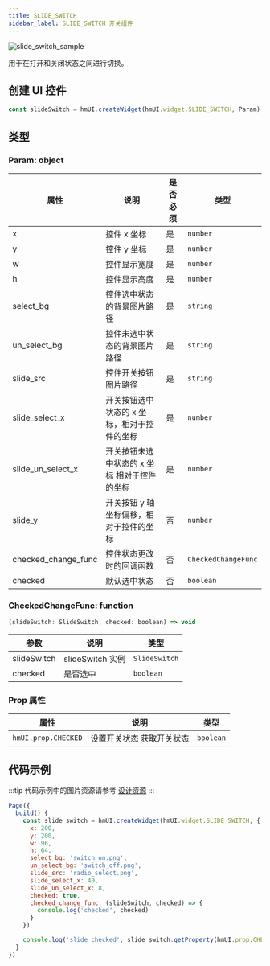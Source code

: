 ```yaml
---
title: SLIDE_SWITCH
sidebar_label: SLIDE_SWITCH 开关组件
---
```


![slide_switch_sample](/img/api/slide_switch_sample.jpg)

用于在打开和关闭状态之间进行切换。

## 创建 UI 控件

```js
const slideSwitch = hmUI.createWidget(hmUI.widget.SLIDE_SWITCH, Param)
```

## 类型

### Param: object

| 属性                | 说明                                         | 是否必须 | 类型                |
| ------------------- | -------------------------------------------- | -------- | ------------------- |
| x                   | 控件 x 坐标                                  | 是       | `number`            |
| y                   | 控件 y 坐标                                  | 是       | `number`            |
| w                   | 控件显示宽度                                 | 是       | `number`            |
| h                   | 控件显示高度                                 | 是       | `number`            |
| select_bg           | 控件选中状态的背景图片路径                   | 是       | `string`            |
| un_select_bg        | 控件未选中状态的背景图片路径                 | 是       | `string`            |
| slide_src           | 控件开关按钮图片路径                         | 是       | `string`            |
| slide_select_x      | 开关按钮选中状态的 x 坐标，相对于控件的坐标  | 是       | `number`            |
| slide_un_select_x   | 开关按钮未选中状态的 x 坐标 相对于控件的坐标 | 是       | `number`            |
| slide_y             | 开关按钮 y 轴坐标偏移，相对于控件的坐标      | 否       | `number`            |
| checked_change_func | 控件状态更改时的回调函数                     | 否       | `CheckedChangeFunc` |
| checked             | 默认选中状态                                 | 否       | `boolean`           |

### CheckedChangeFunc: function

```js
(slideSwitch: SlideSwitch, checked: boolean) => void
```

| 参数        | 说明             | 类型          |
| ----------- | ---------------- | ------------- |
| slideSwitch | slideSwitch 实例 | `SlideSwitch` |
| checked     | 是否选中         | `boolean`     |

### Prop 属性

| 属性                | 说明                      | 类型      |
| ------------------- | ------------------------- | --------- |
| `hmUI.prop.CHECKED` | 设置开关状态 获取开关状态 | `boolean` |

## 代码示例

:::tip
代码示例中的图片资源请参考 [设计资源](../../../../reference/related-resources/design-resources.mdx)
:::

```js
Page({
  build() {
    const slide_switch = hmUI.createWidget(hmUI.widget.SLIDE_SWITCH, {
      x: 200,
      y: 200,
      w: 96,
      h: 64,
      select_bg: 'switch_on.png',
      un_select_bg: 'switch_off.png',
      slide_src: 'radio_select.png',
      slide_select_x: 40,
      slide_un_select_x: 8,
      checked: true,
      checked_change_func: (slideSwitch, checked) => {
        console.log('checked', checked)
      }
    })

    console.log('slide checked', slide_switch.getProperty(hmUI.prop.CHECKED))
  }
})
```
